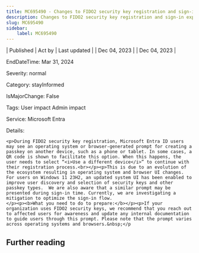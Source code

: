 ```yaml
---
title: MC695490 - Changes to FIDO2 security key registration and sign-in experiences
description: Changes to FIDO2 security key registration and sign-in experiences
slug: MC695490
sidebar:
    label: MC695490
---
```



| Published | Act by | Last updated |
| Dec 04, 2023 |  | Dec 04, 2023 |

EndDateTime: Mar 31, 2024

Severity: normal

Category: stayInformed

IsMajorChange: False

Tags: User impact Admin impact

Service: Microsoft Entra

Details: 

```
<p>During FIDO2 security key registration, Microsoft Entra ID users may see an operating system or browser-generated prompt for creating a passkey on another device, such as a phone or tablet. In some cases, a QR code is shown to facilitate this option. When this happens, the user needs to select “<i>Use a different device</i>” to continue with their registration process.<br></p><p>This is due to an evolution of the ecosystem resulting in operating system and browser UI changes. For users on Windows 11 23H2, an updated system UI has been enabled to improve user discovery and selection of security keys and other passkey types.  We are also aware that a similar prompt may be presented during sign-in time. Currently, we are investigating a mitigation to optimize the sign-in flow. 
</p><p><b>What you need to do to prepare:</b></p><p>If your organization uses FIDO2 security keys, we recommend that you reach out to affected users for awareness and update any internal documentation to guide users through this prompt. Please note that the prompt varies across operating systems and browsers.&nbsp;</p
```

## Further reading
